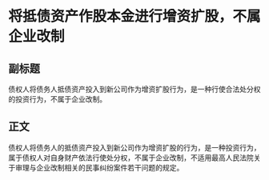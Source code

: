 # 将抵债资产作股本金进行增资扩股，不属企业改制
## 副标题
债权人将债务人抵债资产投入到新公司作为增资扩股行为，是一种行使合法处分权的投资行为，不属于企业改制。
## 正文
债权人将债务人的抵债资产投入到新公司作为增资扩股的行为，是一种投资行为，属于债权人对自身财产依法行使处分权，不属于企业改制，不适用最高人民法院关于审理与企业改制相关的民事纠纷案件若干问题的规定。